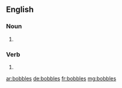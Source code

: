 ==English==

===Noun===
{{head|en}}

# {{plural of|bobble}}

===Verb===
{{head|en}}

# {{en-third-person singular of|bobble}}

[[ar:bobbles]]
[[de:bobbles]]
[[fr:bobbles]]
[[mg:bobbles]]